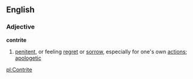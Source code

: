 ==English==

===Adjective===
'''contrite'''
#[[penitent]], or feeling [[regret]] or [[sorrow]], especially for one's own [[action]]s; [[apologetic]]
{{seeCites}}
[[pl:Contrite]]